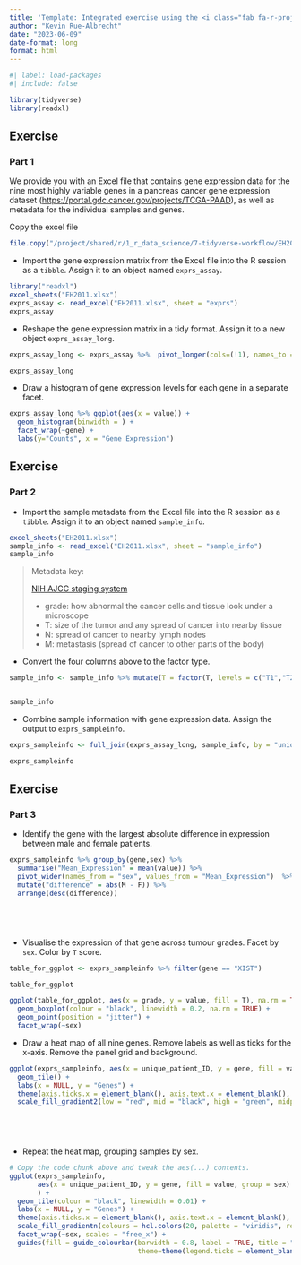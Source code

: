 ```yaml
---
title: 'Template: Integrated exercise using the <i class="fab fa-r-project"></i> tidyverse'
author: "Kevin Rue-Albrecht"
date: "2023-06-09"
date-format: long
format: html
---
```


```r
#| label: load-packages
#| include: false

library(tidyverse)
library(readxl)
```

## Exercise

### Part 1

We provide you with an Excel file that contains gene expression data for the nine most highly variable genes in a pancreas cancer gene expression dataset (<https://portal.gdc.cancer.gov/projects/TCGA-PAAD>), as well as metadata for the individual samples and genes.

Copy the excel file
```r
file.copy("/project/shared/r/1_r_data_science/7-tidyverse-workflow/EH2011.xlsx", ".")
```


- Import the gene expression matrix from the Excel file into the R session as a `tibble`.
  Assign it to an object named `exprs_assay`.

```r
library("readxl")
excel_sheets("EH2011.xlsx")
exprs_assay <- read_excel("EH2011.xlsx", sheet = "exprs")
exprs_assay
```

- Reshape the gene expression matrix in a tidy format.
  Assign it to a new object `exprs_assay_long`.

```r

exprs_assay_long <- exprs_assay %>%  pivot_longer(cols=(!1), names_to = "unique_patient_ID")

exprs_assay_long
```

- Draw a histogram of gene expression levels for each gene in a separate facet.

```r
exprs_assay_long %>% ggplot(aes(x = value)) +
  geom_histogram(binwidth = ) +
  facet_wrap(~gene) +
  labs(y="Counts", x = "Gene Expression")


```

## Exercise

### Part 2

- Import the sample metadata from the Excel file into the R session as a `tibble`.
  Assign it to an object named `sample_info`.

```r
excel_sheets("EH2011.xlsx")
sample_info <- read_excel("EH2011.xlsx", sheet = "sample_info")
sample_info
```

> Metadata key:
> 
> [NIH AJCC staging system](https://www.cancer.gov/publications/dictionaries/ca> ncer-terms/def/ajcc-staging-system)
> 
> - grade: how abnormal the cancer cells and tissue look under a microscope
> - T: size of the tumor and any spread of cancer into nearby tissue
> - N: spread of cancer to nearby lymph nodes
> - M: metastasis (spread of cancer to other parts of the body)

- Convert the four columns above to the factor type.

```r


sample_info <- sample_info %>% mutate(T = factor(T, levels = c("T1","T2","T3","T4")), N = factor(N, levels = c("N0", "N1", "N2", "N3")), M = factor(M, levels = c("M0", "MX")), grade = factor(grade))


sample_info
```

- Combine sample information with gene expression data.
  Assign the output to `exprs_sampleinfo`.

```r
exprs_sampleinfo <- full_join(exprs_assay_long, sample_info, by = "unique_patient_ID")

exprs_sampleinfo
```

## Exercise

### Part 3

- Identify the gene with the largest absolute difference in expression between male and female patients.

```r
exprs_sampleinfo %>% group_by(gene,sex) %>% 
  summarise("Mean_Expression" = mean(value)) %>% 
  pivot_wider(names_from = "sex", values_from = "Mean_Expression")  %>% 
  mutate("difference" = abs(M - F)) %>% 
  arrange(desc(difference))
  





```

- Visualise the expression of that gene across tumour grades.
  Facet by `sex`.
  Color by `T` score.

```r
table_for_ggplot <- exprs_sampleinfo %>% filter(gene == "XIST")

table_for_ggplot
```

```r
ggplot(table_for_ggplot, aes(x = grade, y = value, fill = T), na.rm = TRUE) +
  geom_boxplot(colour = "black", linewidth = 0.2, na.rm = TRUE) +
  geom_point(position = "jitter") +
  facet_wrap(~sex)


```

- Draw a heat map of all nine genes.
  Remove labels as well as ticks for the x-axis.
  Remove the panel grid and background.

```r
ggplot(exprs_sampleinfo, aes(x = unique_patient_ID, y = gene, fill = value) ) +
  geom_tile() +
  labs(x = NULL, y = "Genes") +
  theme(axis.ticks.x = element_blank(), axis.text.x = element_blank(), panel.grid = element_blank()) +
  scale_fill_gradient2(low = "red", mid = "black", high = "green", midpoint = 10)
 
  




```

- Repeat the heat map, grouping samples by sex.

```r
# Copy the code chunk above and tweak the aes(...) contents.
ggplot(exprs_sampleinfo, 
       aes(x = unique_patient_ID, y = gene, fill = value, group = sex) 
       ) +
  geom_tile(colour = "black", linewidth = 0.01) +
  labs(x = NULL, y = "Genes") +
  theme(axis.ticks.x = element_blank(), axis.text.x = element_blank(), panel.grid = element_blank())+
  scale_fill_gradientn(colours = hcl.colors(20, palette = "viridis", rev = TRUE)) +
  facet_wrap(~sex, scales = "free_x") +
  guides(fill = guide_colourbar(barwidth = 0.8, label = TRUE, title = "Gene Expression",
                                theme=theme(legend.ticks = element_blank())))






```
